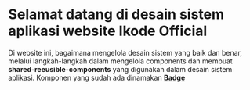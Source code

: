 
<Meta title="Introduction" />

# Selamat datang di desain sistem aplikasi website Ikode Official

Di website ini, bagaimana mengelola desain sistem yang baik dan benar, melalui langkah-langkah
dalam mengelola components dan membuat **shared-reeusible-components** yang digunakan dalam desain sistem aplikasi. Komponen yang sudah ada dinamakan [**Badge**](/docs/components-badge--introduction)
